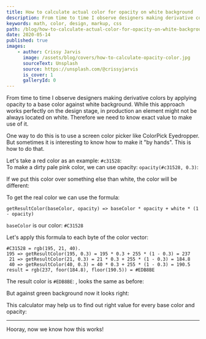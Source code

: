 ```yaml
---
title: How to calculate actual color for opacity on white background
description: From time to time I observe designers making derivative colors by applying opacity to a base color against white background. While this approach works perfectly fine with wireframes, in the markup an element might not be always located on white. Therefore we need to know exact hex value to make use of it.
keywords: math, color, design, markup, css
path: /blog/how-to-calculate-actual-color-for-opacity-on-white-background
date: 2020-05-14
published: true
images:
    - author: Crissy Jarvis
      image: /assets/blog/covers/how-to-calculate-opacity-color.jpg
      sourceText: Unsplash
      source: https://unsplash.com/@crissyjarvis
      is_cover: 1
      galleryId: 0
---
```



From time to time I observe designers making derivative colors by applying opacity to a base color against white background. While this approach works perfectly on the design stage, in production an element might not be always located on white. Therefore we need to know exact value to make use of it.

One way to do this is to use a screen color picker like ColorPick Eyedropper. But sometimes it is interesting to know how to make it "by hands". This is how to do that.

Let's take a red color as an example: `#c31528`: <Color color="#c31528" /><br />To make a dirty pale pink color, we can use opacity: `opacity(#c31528, 0.3)`: <Color color="rgb(195, 21, 40, 0.3)" />

If we put this color over something else than white, the color will be different: <Color color="#00ff00" /><Color color="rgb(195, 21, 40, 0.3)" marginLeft="-10px" />

To get the real color we can use the formula:

```
getResultColor(baseColor, opacity) => baseColor * opacity + white * (1 - opacity)
```

`baseColor` is our color: `#C31528`

Let's apply this formula to each byte of the color vector:

```
#C31528 = rgb(195, 21, 40).
195 => getResultColor(195, 0.3) = 195 * 0.3 + 255 * (1 - 0.3) = 237
 21 => getResultColor(21, 0.3) = 21 * 0.3 + 255 * (1 - 0.3) = 184.8
 40 => getResultColor(40, 0.3) = 40 * 0.3 + 255 * (1 - 0.3) = 190.5
result = rgb(237, foor(184.8), floor(190.5)) = #EDB8BE
```

The result color is `#EDB8BE`: <Color color="#EDB8BE" />, looks the same as before: <Color color="rgb(195, 21, 40, 0.3)" />

But against green background now it looks right: <Color color="#00ff00" /><Color color="#EDB8BE" marginLeft="-10px" />

This calculator may help us to find out right value for every base color and opacity:

<Container>
    <Calculator />
</Container>

---

Hooray, now we know how this works!

